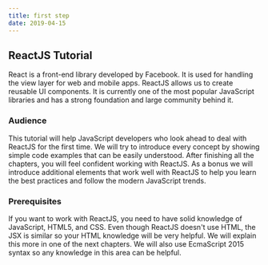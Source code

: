 ```yaml
---
title: first step
date: 2019-04-15
---
```


## ReactJS Tutorial
    
React is a front-end library developed by Facebook. It is used for handling the view layer for web and mobile apps. ReactJS allows us to create reusable UI components. It is currently one of the most popular JavaScript libraries and has a strong foundation and large community behind it.

### Audience
This tutorial will help JavaScript developers who look ahead to deal with ReactJS for the first time. We will try to introduce every concept by showing simple code examples that can be easily understood. After finishing all the chapters, you will feel confident working with ReactJS. As a bonus we will introduce additional elements that work well with ReactJS to help you learn the best practices and follow the modern JavaScript trends.

### Prerequisites
If you want to work with ReactJS, you need to have solid knowledge of JavaScript, HTML5, and CSS. Even though ReactJS doesn't use HTML, the JSX is similar so your HTML knowledge will be very helpful. We will explain this more in one of the next chapters. We will also use EcmaScript 2015 syntax so any knowledge in this area can be helpful.

